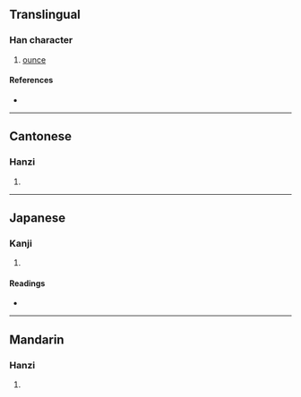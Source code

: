 {{character info/new}}
{{also|啢}}
==Translingual==

===Han character===
{{Han char|rn=30|rad=口|as=07|sn=10|four=|canj=RMOB|ids=⿰口两}}

# [[ounce]]

====References====
* {{Han ref|kx=0193.051|hdz=10627.040|uh=5521|ud=21793}}

----

==Cantonese==

===Hanzi===
{{yue-hanzi|jyut=[[loeng2]]|y=leung2}}

# {{defn|lang=yue|sort=口07}}

----

==Japanese==

===Kanji===
{{ja-kanji|grade=|rs=口07}}

# {{defn|lang=ja|sort=口07}}

====Readings====
* {{ja-readings|on=[[りょう]] (ryō)|kun=}}

----

==Mandarin==

===Hanzi===
{{cmn-hanzi|tra=啢|pin=[[liǎng]] ([[liang3]])|wg=liang<sup>3</sup>}}

# {{defn|lang=cmn|sort=口07}}